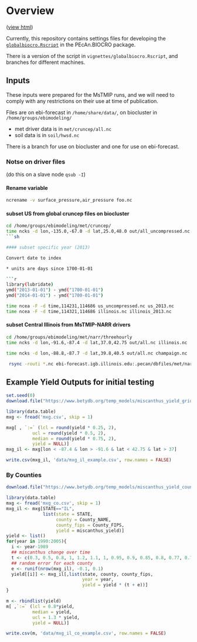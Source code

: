 # Overview 

([view html](http://rawgit.com/ebimodeling/biocro_regional/master/BioCro_runs.html))

Currently, this repository contains settings files for developing the [`globalbiocro.Rscript`](https://github.com/ebimodeling/pecan/blob/biocro-module2/models/biocro/inst/globalbiocro.Rscript) in the PEcAn.BIOCRO package.

There is a version of the script in `vignettes/globalbiocro.Rscript`, and branches for different machines.


## Inputs

These inputs were prepared for the MsTMIP runs, and we will need to comply with any restrictions on their use at time of publication.

Files are on ebi-forecast in `/home/share/data/`, on biocluster in `/home/groups/ebimodeling/`

* met driver data is in `met/cruncep/all.nc`
* soil data is in `soil/hwsd.nc`

There is a branch for use on biocluster and one for use on ebi-forecast. 

### Notse on driver files

(do this on a slave node `qsub -I`)

#### Rename variable

```sh
ncrename -v surface_pressure,air_pressure foo.nc 
```

#### subset US from global cruncep files on biocluster

```sh
cd /home/groups/ebimodeling/met/cruncep/
time ncks -d lon,-135.0,-67.0 -d lat,25.0,48.0 out/all_uncompressed.nc us_uncompressed.nc
```sh

#### subset specific year (2013)

Convert date to index 

* units are days since 1700-01-01

```r
library(lubridate)
ymd("2013-01-01") - ymd("1700-01-01")
ymd("2014-01-01") - ymd("1700-01-01") 
```

```sh
time ncea -F -d time,114231,114686 us_uncompressed.nc us_2013.nc
time ncea -F -d time,114321,114686 illinois.nc illinois_2013.nc
```

#### subset Central Illinois from MsTMIP-NARR drivers

```sh
cd /home/groups/ebimodeling/met/narr/threehourly
time ncks -d lon,-91.6,-87.4 -d lat,37.0,42.75 out/all.nc illinois.nc

time ncks -d lon,-88.8,-87.7 -d lat,39.8,40.5 out/all.nc champaign.nc

 rsync -routi *.nc ebi-forecast.igb.illinois.edu:.pecan/dbfiles/met/narr/
```


## Example Yield Outputs for initial testing

```r
set.seed(0)
download.file("https://www.betydb.org/temp_models/miscanthus_yield_grid.csv", method = 'wget', destfile = 'mxg.csv', extra = "--no-check-certificate")

library(data.table)
mxg <- fread('mxg.csv', skip = 1)

mxg[ , `:=` (lcl = round(yield * 0.25, 2),
          ucl = round(yield * 0.5, 2),
          median = round(yield * 0.75, 2),
          yield = NULL)]
mxg_il <- mxg[lon < -87.4 & lon > -91.6 & lat < 42.75 & lat > 37]

write.csv(mxg_il, 'data/mxg_il_example.csv', row.names = FALSE)

```

### By Counties

```r
download.file("https://www.betydb.org/temp_models/miscanthus_yield_county.csv", method = 'wget', destfile = "mxg_co.csv",  extra = "--no-check-certificate")

library(data.table)
mxg <- fread('mxg_co.csv', skip = 1)
mxg_il <- mxg[STATE=="IL", 
              list(state = STATE,
                   county = County_NAME,
                   county_fips = County_FIPS,
                   yield = miscanthus_yield)]
yield <- list()
for(year in 1990:2005){
  i <- year-1989
  ## miscanthus change over time
  t <- c(0.3, 0.5, 0.8, 1, 1.2, 1.1, 1, 0.95, 0.9, 0.85, 0.8, 0.77, 0.74, 0.7, 0.65)[i]
  ## random error for each county
  e <- runif(nrow(mxg_il), -0.1, 0.1)
  yield[[i]] <- mxg_il[,list(state, county, county_fips,
                             year = year, 
                             yield = yield * (t + e))]  
}

m <- rbindlist(yield)
m[ ,`:=` (lcl = 0.8*yield,
          median = yield,
          ucl = 1.3 * yield,
          yield = NULL)]

write.csv(m, 'data/mxg_il_co_example.csv', row.names = FALSE)
```
